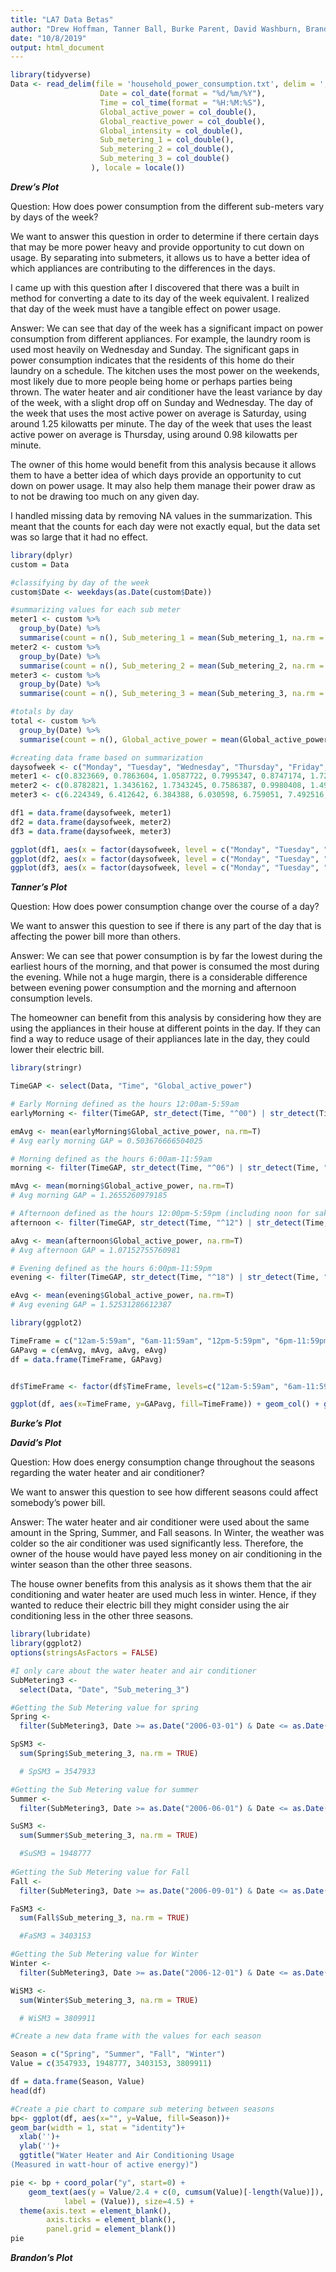 ```yaml
---
title: "LA7 Data Betas"
author: "Drew Hoffman, Tanner Ball, Burke Parent, David Washburn, Brandon Nelsen"
date: "10/8/2019"
output: html_document
---
```

```r

library(tidyverse)
Data <- read_delim(file = 'household_power_consumption.txt', delim = ';', na = c('?'), col_types = cols(
                    Date = col_date(format = "%d/%m/%Y"),
                    Time = col_time(format = "%H:%M:%S"),
                    Global_active_power = col_double(),
                    Global_reactive_power = col_double(),
                    Global_intensity = col_double(),
                    Sub_metering_1 = col_double(),
                    Sub_metering_2 = col_double(),
                    Sub_metering_3 = col_double()
                  ), locale = locale())
```

***Drew's Plot***

Question: How does power consumption from the different sub-meters vary by days of the week?

We want to answer this question in order to determine if there certain days that may be more power heavy and provide opportunity to cut down on usage. By separating into submeters, it allows us to have a better idea of which appliances are contributing to the differences in the days.

I came up with this question after I discovered that there was a built in method for converting a date to its day of the week equivalent. I realized that day of the week must have a tangible effect on power usage.

Answer: We can see that day of the week has a significant impact on power consumption from different appliances. For example, the laundry room is used most heavily on Wednesday and Sunday. The significant gaps in power consumption indicates that the residents of this home do their laundry on a schedule. The kitchen uses the most power on the weekends, most likely due to more people being home or perhaps parties being thrown. The water heater and air conditioner have the least variance by day of the week, with a slight drop off on Sunday and Wednesday. The day of the week that uses the most active power on average is Saturday, using around 1.25 kilowatts per minute. The day of the week that uses the least active power on average is Thursday, using around 0.98 kilowatts per minute. 

The owner of this home would benefit from this analysis because it allows them to have a better idea of which days provide an opportunity to cut down on power usage. It may also help them manage their power draw as to not be drawing too much on any given day. 

I handled missing data by removing NA values in the summarization. This meant that the counts for each day were not exactly equal, but the data set was so large that it had no effect.

```r
library(dplyr)
custom = Data

#classifying by day of the week
custom$Date <- weekdays(as.Date(custom$Date))

#summarizing values for each sub meter
meter1 <- custom %>%
  group_by(Date) %>%
  summarise(count = n(), Sub_metering_1 = mean(Sub_metering_1, na.rm = T))
meter2 <- custom %>%
  group_by(Date) %>%
  summarise(count = n(), Sub_metering_2 = mean(Sub_metering_2, na.rm = T))
meter3 <- custom %>%
  group_by(Date) %>%
  summarise(count = n(), Sub_metering_3 = mean(Sub_metering_3, na.rm = T))

#totals by day
total <- custom %>%
  group_by(Date) %>%
  summarise(count = n(), Global_active_power = mean(Global_active_power, na.rm=T)) 

#creating data frame based on summarization
daysofweek <- c("Monday", "Tuesday", "Wednesday", "Thursday", "Friday", "Saturday", "Sunday")
meter1 <- c(0.8323669, 0.7863604, 1.0587722, 0.7995347, 0.8747174, 1.7264726, 1.7955411)
meter2 <- c(0.8782821, 1.3436162, 1.7343245, 0.7586387, 0.9980408, 1.4922046, 1.8957035)
meter3 <- c(6.224349, 6.412642, 6.384388, 6.030598, 6.759051, 7.492516, 5.914105)

df1 = data.frame(daysofweek, meter1)
df2 = data.frame(daysofweek, meter2) 
df3 = data.frame(daysofweek, meter3) 

ggplot(df1, aes(x = factor(daysofweek, level = c("Monday", "Tuesday", "Wednesday", "Thursday", "Friday", "Saturday", "Sunday")), y = meter1)) + geom_bar(stat = "identity") + xlab("Day of the Week") + ylab("Average Active Energy (Watt-Hours)") + ggtitle("Sub-meter 1")
ggplot(df2, aes(x = factor(daysofweek, level = c("Monday", "Tuesday", "Wednesday", "Thursday", "Friday", "Saturday", "Sunday")), y = meter2)) + geom_bar(stat = "identity") + xlab("Day of the Week") + ylab("Average Active Energy (Watt-Hours)") + ggtitle("Sub-meter 2")
ggplot(df3, aes(x = factor(daysofweek, level = c("Monday", "Tuesday", "Wednesday", "Thursday", "Friday", "Saturday", "Sunday")), y = meter3)) + geom_bar(stat = "identity") + xlab("Day of the Week") + ylab("Average Active Energy (Watt-Hours)") + ggtitle("Sub-meter 3")


```

***Tanner's Plot***

Question: How does power consumption change over the course of a day?

We want to answer this question to see if there is any part of the day that is affecting the power bill more than others.

Answer: We can see that power consumption is by far the lowest during the earliest hours of the morning, and that power is consumed the most during the evening. While not a huge margin, there is a considerable difference between evening power consumption and the morning and afternoon consumption levels. 

The homeowner can benefit from this analysis by considering how they are using the appliances in their house at different points in the day. If they can find a way to reduce usage of their appliances late in the day, they could lower their electric bill.

```r
library(stringr)

TimeGAP <- select(Data, "Time", "Global_active_power")

# Early Morning defined as the hours 12:00am-5:59am
earlyMorning <- filter(TimeGAP, str_detect(Time, "^00") | str_detect(Time, "^01") | str_detect(Time, "^02") | str_detect(Time, "^03") | str_detect(Time, "^04") | str_detect(Time, "^05"))

emAvg <- mean(earlyMorning$Global_active_power, na.rm=T)
# Avg early morning GAP = 0.503676666504025

# Morning defined as the hours 6:00am-11:59am
morning <- filter(TimeGAP, str_detect(Time, "^06") | str_detect(Time, "^07") | str_detect(Time, "^08") | str_detect(Time, "^09") | str_detect(Time, "^10") | str_detect(Time, "^11"))

mAvg <- mean(morning$Global_active_power, na.rm=T)
# Avg morning GAP = 1.2655260979185

# Afternoon defined as the hours 12:00pm-5:59pm (including noon for sake of equal intervals)
afternoon <- filter(TimeGAP, str_detect(Time, "^12") | str_detect(Time, "^13") | str_detect(Time, "^14") | str_detect(Time, "^15") | str_detect(Time, "^16") | str_detect(Time, "^17"))

aAvg <- mean(afternoon$Global_active_power, na.rm=T)
# Avg afternoon GAP = 1.07152755760981

# Evening defined as the hours 6:00pm-11:59pm
evening <- filter(TimeGAP, str_detect(Time, "^18") | str_detect(Time, "^19") | str_detect(Time, "^20") | str_detect(Time, "^21") | str_detect(Time, "^22") | str_detect(Time, "^23"))

eAvg <- mean(evening$Global_active_power, na.rm=T)
# Avg evening GAP = 1.52531286612387
```
```r
library(ggplot2)

TimeFrame = c("12am-5:59am", "6am-11:59am", "12pm-5:59pm", "6pm-11:59pm")
GAPavg = c(emAvg, mAvg, aAvg, eAvg)
df = data.frame(TimeFrame, GAPavg)


df$TimeFrame <- factor(df$TimeFrame, levels=c("12am-5:59am", "6am-11:59am", "12pm-5:59pm", "6pm-11:59pm"))

ggplot(df, aes(x=TimeFrame, y=GAPavg, fill=TimeFrame)) + geom_col() + ggtitle("Average Power Consumption Throughout the Day") + labs(fill="Time Frame") + ylab("Average Global Active Power (kilowatts)") + theme(axis.title.x=element_blank(), axis.text.x=element_blank(), axis.ticks.x=element_blank())
```

***Burke's Plot***

***David's Plot***

Question: How does energy consumption change throughout the seasons regarding the water heater and air conditioner?

We want to answer this question to see how different seasons could affect somebody's power bill.

Answer: The water heater and air conditioner were used about the same amount in the Spring, Summer, and Fall seasons. In Winter, the weather was colder so the air conditioner was used significantly less. Therefore, the owner of the house would have payed less money on air conditioning in the winter season than the other three seasons.

The house owner benefits from this analysis as it shows them that the air conditioning and water heater are used much less in winter. Hence, if they wanted to reduce their electric bill they might consider using the air conditioning less in the other three seasons.

```r
library(lubridate)
library(ggplot2)
options(stringsAsFactors = FALSE)

#I only care about the water heater and air conditioner
SubMetering3 <-
  select(Data, "Date", "Sub_metering_3")

#Getting the Sub Metering value for spring
Spring <- 
  filter(SubMetering3, Date >= as.Date("2006-03-01") & Date <= as.Date("2006-05-31") | Date >=   as.Date("2007-03-01") & Date <= as.Date("2007-05-31") | Date >= as.Date("2008-03-01") & Date <= as.Date("2008-05-31") | Date >= as.Date("2009-03-01") & Date <= as.Date("2009-05-31") | Date >= as.Date("2010-03-01") & Date <= as.Date("2010-05-31"))

SpSM3 <-
  sum(Spring$Sub_metering_3, na.rm = TRUE)

  # SpSM3 = 3547933

#Getting the Sub Metering value for summer
Summer <-
  filter(SubMetering3, Date >= as.Date("2006-06-01") & Date <= as.Date("2006-08-31") | Date >=   as.Date("2007-06-01") & Date <= as.Date("2007-08-31") | Date >= as.Date("2008-08-01") & Date <= as.Date("2008-08-31") | Date >= as.Date("2009-06-01") & Date <= as.Date("2009-08-31") | Date >= as.Date("2010-06-01") & Date <= as.Date("2010-08-31"))

SuSM3 <-
  sum(Summer$Sub_metering_3, na.rm = TRUE)

  #SuSM3 = 1948777
         
#Getting the Sub Metering value for Fall
Fall <-
  filter(SubMetering3, Date >= as.Date("2006-09-01") & Date <= as.Date("2006-11-30") | Date >=   as.Date("2007-09-01") & Date <= as.Date("2007-11-30") | Date >= as.Date("2008-09-01") & Date <= as.Date("2008-11-30") | Date >= as.Date("2009-09-01") & Date <= as.Date("2009-11-30") | Date >= as.Date("2010-09-01") & Date <= as.Date("2010-11-30"))

FaSM3 <-
  sum(Fall$Sub_metering_3, na.rm = TRUE)

  #FaSM3 = 3403153

#Getting the Sub Metering value for Winter
Winter <-
  filter(SubMetering3, Date >= as.Date("2006-12-01") & Date <= as.Date("2007-02-28") | Date >=   as.Date("2007-12-01") & Date <= as.Date("2008-02-28") | Date >= as.Date("2008-12-01") & Date <= as.Date("2009-02-28") | Date >= as.Date("2009-12-01") & Date <= as.Date("2010-02-28") | Date >= as.Date("2010-12-01") & Date <= as.Date("2011-02-28"))

WiSM3 <-
  sum(Winter$Sub_metering_3, na.rm = TRUE)

  # WiSM3 = 3809911

#Create a new data frame with the values for each season

Season = c("Spring", "Summer", "Fall", "Winter")
Value = c(3547933, 1948777, 3403153, 3809911)

df = data.frame(Season, Value)
head(df)

#Create a pie chart to compare sub metering between seasons
bp<- ggplot(df, aes(x="", y=Value, fill=Season))+
geom_bar(width = 1, stat = "identity")+
  xlab('')+
  ylab('')+
  ggtitle("Water Heater and Air Conditioning Usage 
(Measured in watt-hour of active energy)")

pie <- bp + coord_polar("y", start=0) +
    geom_text(aes(y = Value/2.4 + c(0, cumsum(Value)[-length(Value)]), 
            label = (Value)), size=4.5) +
  theme(axis.text = element_blank(),
        axis.ticks = element_blank(),
        panel.grid = element_blank())
pie
```

***Brandon's Plot***